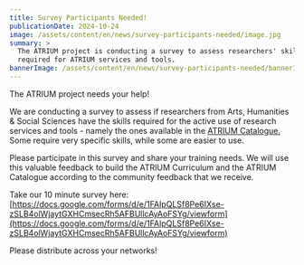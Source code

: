 ```yaml
---
title: Survey Participants Needed!
publicationDate: 2024-10-24
image: /assets/content/en/news/survey-participants-needed/image.jpg
summary: >
  The ATRIUM project is conducting a survey to assess researchers' skills
  required for ATRIUM services and tools. 
bannerImage: /assets/content/en/news/survey-participants-needed/bannerImage.jpg
---
```

The ATRIUM project needs your help!

We are conducting a survey to assess if researchers from Arts, Humanities & Social Sciences have the skills required for the active use of research services and tools - namely the ones available in the [ATRIUM Catalogue.](https://atrium-research.eu/services/) Some require very specific skills, while some are easier to use.

Please participate in this survey and share your training needs. We will use this valuable feedback to build the ATRIUM Curriculum and the ATRIUM Catalogue according to the community feedback that we receive.

Take our 10 minute survey here: [https://docs.google.com/forms/d/e/1FAIpQLSf8Pe6IXse-zSLB4olWjaytGXHCmsecRh5AFBUllcAyAoFSYg/viewform](https://docs.google.com/forms/d/e/1FAIpQLSf8Pe6IXse-zSLB4olWjaytGXHCmsecRh5AFBUllcAyAoFSYg/viewform) &#x20;

Please distribute across your networks!&#x20;

<Figure src="/assets/content/en/news/survey-participants-needed/survey-participants-wanted-.jpg" alignment="stretch">

</Figure>
